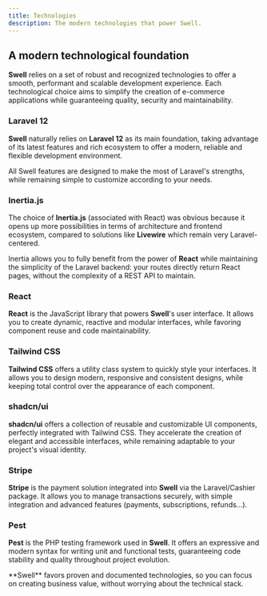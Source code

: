 ```yaml
---
title: Technologies
description: The modern technologies that power Swell.
---
```


## A modern technological foundation

**Swell** relies on a set of robust and recognized technologies to offer a smooth,
performant and scalable development experience. Each technological choice aims to simplify the creation of e-commerce applications while guaranteeing quality, security and maintainability.

### Laravel 12

**Swell** naturally relies on **Laravel 12** as its main foundation, taking advantage of its latest features and 
rich ecosystem to offer a modern, reliable and flexible development environment.

<Callout>
    All Swell features are designed to make the most of Laravel's strengths, while remaining simple to customize according to your needs.
</Callout>

### Inertia.js

The choice of **Inertia.js** (associated with React) was obvious because it opens up more possibilities in terms of architecture and frontend ecosystem, 
compared to solutions like **Livewire** which remain very Laravel-centered. 

Inertia allows you to fully benefit from the power of **React** while maintaining the simplicity of the Laravel backend: 
your routes directly return React pages, without the complexity of a REST API to maintain.

### React

**React** is the JavaScript library that powers **Swell**'s user interface. 
It allows you to create dynamic, reactive and modular interfaces, while favoring component reuse and code maintainability.

### Tailwind CSS

**Tailwind CSS** offers a utility class system to quickly style your interfaces. 
It allows you to design modern, responsive and consistent designs, while keeping total control over the appearance of each component.

### shadcn/ui

**shadcn/ui** offers a collection of reusable and customizable UI components, perfectly integrated with Tailwind CSS. 
They accelerate the creation of elegant and accessible interfaces, while remaining adaptable to your project's visual identity.

### Stripe

**Stripe** is the payment solution integrated into **Swell** via the Laravel/Cashier package.
It allows you to manage transactions securely, with simple integration and advanced features (payments, subscriptions, refunds…).

### Pest

**Pest** is the PHP testing framework used in **Swell**. 
It offers an expressive and modern syntax for writing unit and functional tests, guaranteeing code stability and quality throughout project evolution.

<Callout>
    **Swell** favors proven and documented technologies, so you can focus on creating
    business value, without worrying about the technical stack.
</Callout>